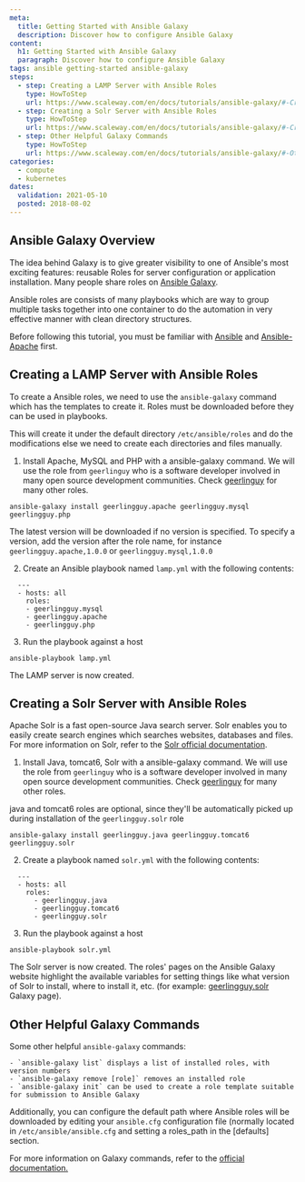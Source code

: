 ```yaml
---
meta:
  title: Getting Started with Ansible Galaxy
  description: Discover how to configure Ansible Galaxy
content:
  h1: Getting Started with Ansible Galaxy
  paragraph: Discover how to configure Ansible Galaxy
tags: ansible getting-started ansible-galaxy 
steps:
  - step: Creating a LAMP Server with Ansible Roles
    type: HowToStep
    url: https://www.scaleway.com/en/docs/tutorials/ansible-galaxy/#-Creating-a-LAMP-Server-with-Ansible-Roles
  - step: Creating a Solr Server with Ansible Roles
    type: HowToStep
    url: https://www.scaleway.com/en/docs/tutorials/ansible-galaxy/#-Creating-a-Solr-Server-with-Ansible-Roles
  - step: Other Helpful Galaxy Commands
    type: HowToStep
    url: https://www.scaleway.com/en/docs/tutorials/ansible-galaxy/#-Other-Helpful-Galaxy-Commands
categories:
  - compute
  - kubernetes
dates:
  validation: 2021-05-10
  posted: 2018-08-02
---
```


## Ansible Galaxy Overview

The idea behind Galaxy is to give greater visibility to one of Ansible's most exciting features: reusable Roles for server configuration or application installation. Many people share roles on [Ansible Galaxy](https://galaxy.ansible.com/home).

Ansible roles are consists of many playbooks which are way to group multiple tasks together into one container to do the automation in very effective manner with clean directory structures.

Before following this tutorial, you must be familiar with [Ansible](/tutorials/ansible-bionic-beaver/) and [Ansible-Apache](/tutorials/install-apache-ansible/) first.

## Creating a LAMP Server with Ansible Roles

To create a Ansible roles, we need to use the `ansible-galaxy` command which has the templates to create it. Roles must be downloaded before they can be used in playbooks.

This will create it under the default directory `/etc/ansible/roles` and do the modifications else we need to create each directories and files manually.

1. Install Apache, MySQL and PHP with a ansible-galaxy command. We will use the role from `geerlinguy` who is a software developer involved in many open source development communities. Check [geerlinguy](https://galaxy.ansible.com/geerlingguy) for many other roles.

  ```
  ansible-galaxy install geerlingguy.apache geerlingguy.mysql geerlingguy.php
  ```

  The latest version will be downloaded if no version is specified. To specify a version, add the version after the role name, for instance `geerlingguy.apache,1.0.0` or `geerlingguy.mysql,1.0.0`

2. Create an Ansible playbook named `lamp.yml` with the following contents:

  ```
    ---
    - hosts: all
      roles:
      - geerlingguy.mysql
      - geerlingguy.apache
      - geerlingguy.php
  ```

3. Run the playbook against a host

  ```
  ansible-playbook lamp.yml
  ```

The LAMP server is now created.

## Creating a Solr Server with Ansible Roles

Apache Solr is a fast open-source Java search server. Solr enables you to easily create search engines which searches websites, databases and files. For more information on Solr, refer to the [Solr official documentation](http://lucene.apache.org/solr/news.html).

1. Install Java, tomcat6, Solr with a ansible-galaxy command. We will use the role from `geerlinguy` who is a software developer involved in many open source development communities. Check [geerlinguy](https://galaxy.ansible.com/geerlingguy) for many other roles.

  <Message type="note">

  java and tomcat6 roles are optional, since they'll be automatically picked up during installation of the `geerlingguy.solr` role

  </Message>

  ```
  ansible-galaxy install geerlingguy.java geerlingguy.tomcat6 geerlingguy.solr
  ```

2. Create a playbook named `solr.yml` with the following contents:

  ```
    ---
    - hosts: all
      roles:
        - geerlingguy.java
        - geerlingguy.tomcat6
        - geerlingguy.solr
  ```

3. Run the playbook against a host

  ```
  ansible-playbook solr.yml
  ```

The Solr server is now created. The roles' pages on the Ansible Galaxy website highlight the available variables for setting things like what version of Solr to install, where to install it, etc. (for example: [geerlingguy.solr](https://galaxy.ansible.com/geerlingguy/solr) Galaxy page).

## Other Helpful Galaxy Commands

Some other helpful `ansible-galaxy` commands:

    - `ansible-galaxy list` displays a list of installed roles, with version numbers
    - `ansible-galaxy remove [role]` removes an installed role
    - `ansible-galaxy init` can be used to create a role template suitable for submission to Ansible Galaxy

Additionally, you can configure the default path where Ansible roles will be downloaded by editing your `ansible.cfg` configuration file (normally located in `/etc/ansible/ansible.cfg` and setting a roles_path in the [defaults] section.

For more information on Galaxy commands, refer to the [official documentation.](https://docs.ansible.com/ansible/2.4/ansible-galaxy.html#actions)
